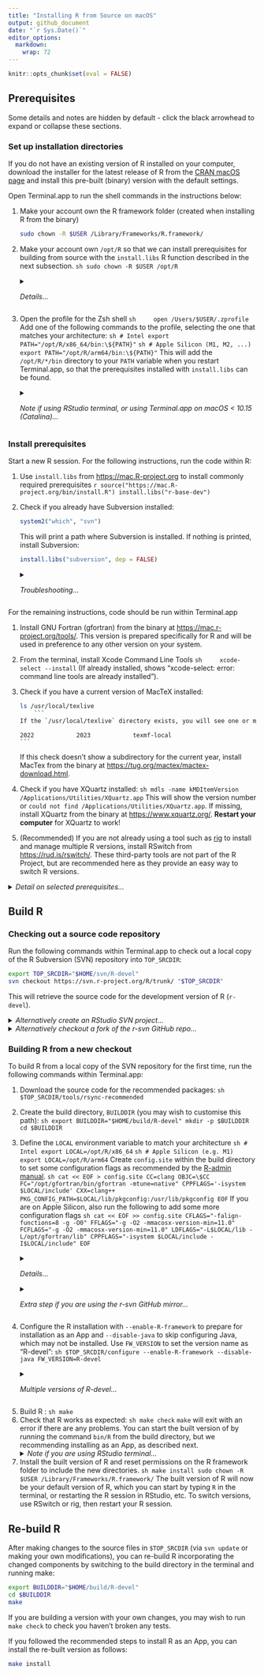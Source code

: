 ```yaml
---
title: "Installing R from Source on macOS"
output: github_document
date: "`r Sys.Date()`"
editor_options: 
  markdown: 
    wrap: 72
---
```


```r
knitr::opts_chunk$set(eval = FALSE)
```

## Prerequisites

Some details and notes are hidden by default - click the black arrowhead to 
expand or collapse these sections.

### Set up installation directories

If you do not have an existing version of R installed on your computer, download 
the installer for the latest release of R from the [CRAN macOS page](https://cran.r-project.org/bin/macosx/) and install this pre-built 
(binary) version with the default settings.

Open Terminal.app to run the shell commands in the instructions below:

1.  Make your account own the R framework folder (created when installing R from 
the binary)
    ```sh
sudo chown -R $USER /Library/Frameworks/R.framework/
   ```
2. Make your account own `/opt/R` so that we can install prerequisites for 
building from source with the `install.libs` R function described in the next subsection.
    ```sh
sudo chown -R $USER /opt/R
    ```
    <details><summary><i>Details...</i></summary> If this is skipped, you get errors when 
running `install.libs("r-base-dev")`, e.g. "Can't restore time", 
"Can't unlink already-existing object".
    </details>
3.  Open the profile for the Zsh shell 
    ```sh
    open /Users/$USER/.zprofile
    ```
    Add one of the following commands to the profile, selecting the one that 
    matches your architecture:
    ```sh
# Intel
export PATH="/opt/R/x86_64/bin:\${PATH}"
    ```
    ```sh
# Apple Silicon (M1, M2, ...)
export PATH="/opt/R/arm64/bin:\${PATH}"
    ```
    This will add the `/opt/R/*/bin` directory to your `PATH` variable 
    when you restart Terminal.app, so that the prerequisites 
    installed with `install.libs` can be found.
   <details><summary><i>Note if using RStudio terminal, or using Terminal.app on macOS < 10.15 (Catalina)...</i></summary> The code above assumes you are running shell commands in a Zsh shell (the default for Terminal.app on macOS &ge; 10.15). If you are using a bash shell, edit <code>.bash_profile</code> rather than <code>.zprofile</code>. The type of terminal in RStudio can be set in Terminal Options from the terminal or in Global Options.
</details>

### Install prerequisites

Start a new R session. For the following instructions, run the code within R:
	
[//]: # (
check .zprofile okay? 
system2 which svn - need to restart computer or something for it to be recognised once installed?
)

1.  Use `install.libs` from <https://mac.R-project.org> to install commonly required prerequisites
    ```r
source("https://mac.R-project.org/bin/install.R")
install.libs("r-base-dev")
    ```
2.  Check if you already have Subversion installed:

    ```r
system2("which", "svn")
    ```
    
    This will print a path where Subversion is installed. If nothing is 
    printed, install Subversion:

    ```r
install.libs("subversion", dep = FALSE)
    ```
    
    <details><summary><i>Troubleshooting...</i></summary> If this does not work, try installing Subversion via your preferred package manager, e.g. with Homebrew: <code>brew install svn</code>.
    </details>
    
For the remaining instructions, code should be run within Terminal.app

1.  Install GNU Fortran (gfortran) from the binary at 
<https://mac.r-project.org/tools/>. This version is prepared specifically 
for R and will be used in preference to any other version on your system.
2.  From the terminal, install Xcode Command Line Tools
    ```sh
    xcode-select --install
    ```
    (If already installed, shows "xcode-select: error: command line tools are
already installed").
3.  Check if you have a current version of MacTeX installed:
    ```sh
ls /usr/local/texlive
    ```
    If the `/usr/local/texlive` directory exists, you will see one or more subdirectories named by year, e.g.
    ```
    2022            2023            texmf-local
    ```
    If this check doesn't show a subdirectory for the current year, install MacTex from the binary at <https://tug.org/mactex/mactex-download.html>.
4.  Check if you have XQuartz installed:
    ```sh
mdls -name kMDItemVersion /Applications/Utilities/XQuartz.app
    ```
    This will show the version number or `could not find /Applications/Utilities/XQuartz.app`. If missing, install XQuartz from the binary at  <https://www.xquartz.org/>. **Restart your computer** for XQuartz to work!  
5. (Recommended)  If you are not already using a tool such as [rig](https://github.com/r-lib/rig) 
to install and manage multiple R versions, install RSwitch from <https://rud.is/rswitch/>. These third-party tools are not part of the R 
Project, but are recommended here as they provide an easy way to switch R 
versions.

<details><summary><i>Detail on selected prerequisites...</i></summary>
The following prerequisites have been installed by the above instructions:
<ul>
<li> jpeg, libpng, pkgconfig, tiff and zlib-system-stub from r-base-dev. </li>
<li> Objective C compiler from xcode command line tools. </li>
<li> Tcl/Tk and texinfo from standard installation of R binary. </li>
</ul>
The following optional prerequisites have been skipped as they are unlikely 
to be needed by R contributors
<ul>
<li> readline5. Apple's editline is sufficient. Can install with `install.libs("readline5")`. </li>
<li> Cairo/Pango. Can install both with `install.libs("pango")`. </li>
<li> Java. See [Java subsection in R-admin macOS instructions](https://cran.r-project.org/doc/manuals/r-patched/R-admin.html#Java-_0028macOS_0029) to add Java support. You may have installed Java to use a Java-using R package. </li>
</ul>
</details>

## Build R

### Checking out a source code repository

Run the following commands within Terminal.app to check out a local copy of the 
R Subversion (SVN) repository into `TOP_SRCDIR`:
```sh
export TOP_SRCDIR="$HOME/svn/R-devel"
svn checkout https://svn.r-project.org/R/trunk/ "$TOP_SRCDIR"
```
This will retrieve the source code for the development version of R (`r-devel`).

<details><summary><i>Alternatively create an RStudio SVN project...</i></summary> You may prefer to create an RStudio project from the SVN repository. Set `https://svn.r-project.org/R/trunk/` as the Repository URL; set `R-devel` as the project directory name and create the project as a subdirectory of `/Users/<username>/svn` (or adapt the definition of `TOP_SRCDIR` to match where you create the project). This will create an SVN pane in RStudio where you can track changes.
</details>

<details><summary><i>Alternatively checkout a fork of the r-svn GitHub repo...</i></summary> You may prefer to use a fork of the <a href="https://github.com/r-devel/r-svn">r-svn GitHub repo</a>. Set the <code>TOP_SRCDIR</code> environment variable to the directory where you checkout your fork of the repository.
</details>

### Building R from a new checkout
    
To build R from a local copy of the SVN repository for the first time, run the 
following commands within Terminal.app: 

1.  Download the source code for the recommended packages:
    ```sh
$TOP_SRCDIR/tools/rsync-recommended
    ```

2.  Create the build directory, `BUILDDIR` (you may wish to customise this path):
    ```sh
export BUILDDIR="$HOME/build/R-devel"
mkdir -p $BUILDDIR
cd $BUILDDIR
    ```

3.  Define the `LOCAL` environment variable to match your architecture
    ```sh
# Intel
export LOCAL=/opt/R/x86_64 
    ```
    ```sh
# Apple Silicon (e.g. M1)
export LOCAL=/opt/R/arm64  
    ```
    Create `config.site` within the build directory to set some configuration flags as recommended by the [R-admin manual](https://cran.r-project.org/doc/manuals/r-devel/R-admin.html#Prerequisites).
    ```sh
cat << EOF > config.site
CC=clang
OBJC=\$CC
FC="/opt/gfortran/bin/gfortran -mtune=native"
CPPFLAGS='-isystem $LOCAL/include'
CXX=clang++
PKG_CONFIG_PATH=$LOCAL/lib/pkgconfig:/usr/lib/pkgconfig
EOF
    ```
    If you are on Apple Silicon, also run the following to add some more configuration flags
    ```sh
cat << EOF >> config.site
CFLAGS="-falign-functions=8 -g -O0"
FFLAGS="-g -O2 -mmacosx-version-min=11.0"
FCFLAGS="-g -O2 -mmacosx-version-min=11.0"
LDFLAGS="-L$LOCAL/lib -L/opt/gfortran/lib"
CPPFLAGS="-isystem $LOCAL/include -I$LOCAL/include"
EOF
    ```
    <details><summary><i>Details...</i></summary> Some modifications to the recommendations in R-admin: `-O0` to enable debugging symbols and disable compiler optimisations for better debugging experience; `-mmacos-version-min` corrected [?] to `-mmacosx-version-min`; `LDFLAGS="-L$LOCAL/lib -L/opt/gfortran/lib"` added so that liblzma (in `$LOCAL/lib`) and gfortran libraries can be found. CPPFLAGS modified for Apple Silicon to link to the headers for liblzma.
    </details>
    <details><summary><i>Extra step if you are using the r-svn GitHub mirror...</i></summary>You will need to update the Makefile template to infer the SVN revision number from the git mirror. Run the following line of code to replace an `svn` command in the template with a shell script that will infer the SVN revision number: <br>
    <code>
    sed -i.bak \"s|\\\\$(GIT) svn info|\$TOP_SRCDIR/.github/scripts/svn-info.sh|\" \"\$TOP_SRCDIR/Makefile.in\"
    </code>
    </details>

4. Configure the R installation with `--enable-R-framework` to prepare for installation as an App and `--disable-java` to skip configuring Java, which may not be installed. Use `FW_VERSION` to set the version name as "R-devel":
    ```sh
$TOP_SRCDIR/configure --enable-R-framework --disable-java FW_VERSION=R-devel
    ```
    <details><summary><i>Multiple versions of R-devel...</i></summary> If you want to build multiple versions of R-devel, customize `FW_VERSION` to give a unique name to each build. Be aware that if you install R-devel from an Intel Mac binary, e.g., from <url>https://mac.r-project.org/</url> or using rig, this will use the default name "Major.Minor", using the major and minor numbers from the R version number (e.g. 4.4 for R 4.4.0 Under development version).
    </details>
    
[//]: # (
The configure options in [R-admin manual](https://cran.r-project.org/doc/manuals/r-devel/R-admin.html#Prerequisites) to define the location of X11 and tcltk libraries do not seem to be necessary.
)
    
5.  Build R :
    ```sh
make
    ```
6.  Check that R works as expected:
    ```sh
make check
    ```
    `make` will exit with an error if there are any problems. 
    You can start the built version of by running the command `bin/R` from 
    the build directory, but we recommending installing as an App, as 
    described next.
    <details><summary><i>Note if you are using RStudio terminal...</i></summary> `make check` will fail unless you run `unset R_HOME` first
    </details>
7.  Install the built version of R and reset permissions on the 
R framework folder to include the new directories.
    ```sh
make install
sudo chown -R $USER /Library/Frameworks/R.framework/
    ```
    The built version of R will now be your default version of R, which you can start by typing `R` in the terminal, or restarting the R session in RStudio, etc. To switch versions, use RSwitch or rig, then restart your R session.

## Re-build R

After making changes to the source files in `$TOP_SRCDIR` (via `svn update` or making your own modifications), 
you can re-build R incorporating the changed components by switching to the 
build directory in the terminal and running make:

```sh
export BUILDDIR="$HOME/build/R-devel"
cd $BUILDDIR
make
```

If you are building a version with your own changes, you may wish to run 
`make check` to check you haven't broken any tests.

If you followed the recommended steps to install R as an App, you can install 
the re-built version as follows:

```sh
make install
```


